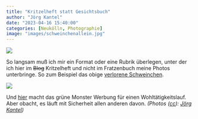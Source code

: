 ```yaml
---
title: "Kritzelheft statt Gesichtsbuch"
author: "Jörg Kantel"
date: "2023-04-16 15:40:00"
categories: [Neukölln, Photographie]
image: "images/schweinchenallein.jpg"
---
```


[![](images/schweinchenallein-b.jpg)](https://www.flickr.com/photos/schockwellenreiter/52821758695/)

So langsam muß ich mir ein Format oder eine Rubrik überlegen, unter der ich hier im ~~Blog~~ Kritzelheft und nicht im Fratzenbuch meine Photos unterbringe. So zum Beispiel das obige [verlorene Schweinchen](https://www.flickr.com/photos/schockwellenreiter/52821758695/).

[![](images/greenmonster.jpg)](https://www.flickr.com/photos/schockwellenreiter/52820781322/)

Und [hier](https://www.flickr.com/photos/schockwellenreiter/52820781322/) macht das grüne Monster Werbung für einen Wohltätigkeitslauf. Aber obacht, es läuft mit Sicherheit allen anderen davon. *(Photos ([cc](http://creativecommons.org/licenses/by-nc-nd/2.0/)): [Jörg Kantel](http://cognitiones.kantel-chaos-team.de/cv.html))*